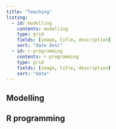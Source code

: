 ```yaml
---
title: "Teaching"
listing: 
  - id: modelling
    contents: modelling
    type: grid
    fields: [image, title, description]
    sort: "date desc"
  - id: r-programming
    contents: r-programming
    type: grid
    fields: [image, title, description]
    sort: "date"
---
```


## Modelling

:::{#modelling}
:::

## R programming

:::{#r-programming}
:::
